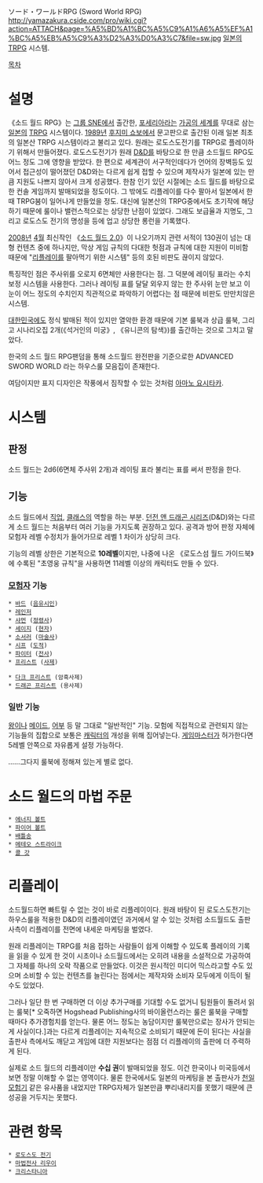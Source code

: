 ソード・ワールドRPG (Sword World RPG)
http://yamazakura.cside.com/pro/wiki.cgi?action=ATTACH&page=%A5%BD%A1%BC%A5%C9%A1%A6%A5%EF%A1%BC%A5%EB%A5%C9%A3%D2%A3%D0%A3%C7&file=sw.jpg
[[일본]]의 [[TRPG]] 시스템.

[[목차]]
= 설명 =
《소드 월드 RPG》는 [[그룹 SNE]]에서 출간한, [[포세리아]]라는 [[가공의 세계]]를 무대로 삼는 [[일본]]의 [[TRPG]] 시스템이다. [[1989년]] [[후지미 쇼보]]에서 문고판으로 출간된 이래 일본 최초의 일본산 TRPG 시스템이라고 불리고 있다. 원래는 로도스도전기를 TRPG로 플레이하기 위해서 만들어졌다. 로도스도전기가 원래 [[D&D]]를 바탕으로 한 만큼 소드월드 RPG도 어느 정도 그에 영향을 받았다. 한 편으로 세계관이 서구적인데다가 언어의 장벽등도 있어서 접근성이 떨어졌던 D&D와는 다르게 쉽게 접할 수 있으며 제작사가 일본에 있는 만큼 지원도 나쁘지 않아서 크게 성공했다. 한참 인기 있던 시절에는 소드 월드를 바탕으로 한 컨솔 게임까지 발매되었을 정도이다. 그 밖에도 리플레이를 다수 팔아서 일본에서 한 때 TRPG붐이 일어나게 만들었을 정도. 대신에 일본산의 TRPG중에서도 초기작에 해당하기 때문에 룰이나 밸런스적으로는 상당한 난점이 있었다. 그래도 보급율과 지명도, 그리고 로도스도 전기의 명성을 등에 업고 상당한 롱런을 기록했다.

[[2008년]] [[4월]] 최신작인 《[[소드 월드 2.0]]》이 나오기까지 관련 서적이 130권이 넘는 대형 컨텐츠 중에 하나지만, 막상 게임 규칙의 다대한 헛점과 규칙에 대한 지원이 미비함 때문에 "[[리플레이]]를 팔아먹기 위한 시스템" 등의 호된 비판도 끊이지 않았다.

특징적인 점은 주사위를 오로지 6면체만 사용한다는 점. 그 덕분에 레이팅 표라는 수치 보정 시스템을 사용한다. 그러나 레이팅 표를 달달 외우지 않는 한 주사위 눈만 보고 이 눈이 어느 정도의 수치인지 직관적으로 파악하기 어렵다는 점 때문에 비판도 만만치않은 시스템.

[[대한민국]]에도 정식 발매된 적이 있지만 열악한 환경 때문에 기본 룰북과 상급 룰북, 그리고 시나리오집 2개(《석거인의 미궁》, 《유니콘의 탐색》)를 출간하는 것으로 그치고 말았다.

한국의 소드 월드 RPG팬덤을 통해 소드월드 완전판을 기준으로한 ADVANCED SWORD WORLD 라는 하우스룰 모음집이 존재한다.  

여담이지만 표지 디자인은 작풍에서 짐작할 수 있는 것처럼 [[아마노 요시타카]].

= 시스템 =
== 판정 ==
소드 월드는 2d6(6면체 주사위 2개)과 레이팅 표라 불리는 표를 써서 판정을 한다.

== 기능 ==
소드 월드에서 [[직업]], [[클래스]]의 역할을 하는 부분. [[던전 앤 드래곤 시리즈]](D&D)와는 다르게 소드 월드는 처음부터 여러 기능을 가지도록 권장하고 있다. 공격과 방어 판정 자체에 모험자 레벨 수정치가 들어가므로 레벨 1 차이가 상당히 크다.

기능의 레벨 상한은 기본적으로 '''10레벨'''이지만, 나중에 나온 《로도스섬 월드 가이드북》에 수록된 "초영웅 규칙"을 사용하면 11레벨 이상의 캐릭터도 만들 수 있다.

=== [[모험자]] 기능 ===
 * [[바드]] ([[음유시인]])
 * [[레인저]]
 * [[샤먼]] ([[정령사]])
 * [[세이지]] ([[현자]])
 * [[소서러]] ([[마술사]])
 * [[시프]] ([[도적]])
 * [[파이터]] ([[전사]])
 * [[프리스트]] ([[사제]])

 * [[다크 프리스트]] (암흑사제)
 * [[드래곤 프리스트]] (용사제)

=== 일반 기능 ===
[[왕]]이나 [[메이드]], [[어부]] 등 말 그대로 "일반적인" 기능. 모험에 직접적으로 관련되지 않는 기능들의 집합으로 보통은 [[캐릭터]]의 개성을 위해 집어넣는다. [[게임마스터]]가 허가한다면 5레벨 안쪽으로 자유롭게 설정 가능하다.

……그다지 룰북에 정해져 있는게 별로 없다.

= 소드 월드의 마법 주문 =
 * [[에너지%20볼트#s-2|에너지 볼트]]
 * [[파이어 볼트]]
 * [[마이리#s-3|배틀송]]
 * [[메테오%20스트라이크#s-4|메테오 스트라이크]]
 * [[콜 갓]]

= 리플레이 =
소드월드하면 빠트릴 수 없는 것이 바로 리플레이이다. 원래 바탕이 된 로도스도전기는 하우스룰을 적용한 D&D의 리플레이였던 과거에서 알 수 있는 것처럼 소드월드도 출판사측이 리플레이를 전면에 내세운 마케팅을 벌였다.

원래 리플레이는 TRPG를 처음 접하는 사람들이 쉽게 이해할 수 있도록 플레이의 기록을 읽을 수 있게 한 것이 시초이나 소드월드에서는 오히려 내용을 소설적으로 가공하여 그 자체를 하나의 오락 작품으로 만들었다. 이것은 원시적인 미디어 믹스라고할 수도 있으며 소비할 수 있는 컨텐츠를 늘린다는 점에서는 제작자와 소비자 모두에게 이득이 될 수도 있었다.

그러나 일단 한 번 구매하면 더 이상 추가구매를 기대할 수도 없거니 팀원들이 돌려서 읽는 룰북[* 오죽하면 Hogshead Publishing사의 바이올런스라는 룰은 룰북을 구매할 때마다 추가경험치를 얻는다. 물론 어느 정도는 농담이지만 룰북만으로는 장사가 안되는게 사실이다.]과는 다르게 리플레이는 지속적으로 소비되기 때문에 돈이 된다는 사실을 출판사 측에서도 깨닫고 게임에 대한 지원보다는 점점 더 리플레이의 출판에 더 주력하게 된다.

실제로 소드 월드의 리플레이만 '''수십 권'''이 발매되었을 정도. 이건 한국이나 미국등에서 보면 정말 이해할 수 없는 영역이다. 물론 한국에서도 일본의 마케팅을 본 출판사가 [[천일모험기]] 같은 유사품을 내었지만 TRPG자체가 일본만큼 뿌리내리지를 못했기 때문에 큰 성공을 거두지는 못했다. 

= 관련 항목 =
 * [[로도스도 전기]]
 * [[마법전사 리우이]]
 * [[크리스타니아]]
